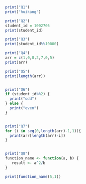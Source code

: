 ```r
print("Q1")
print("huikang")

print("Q2")
student_id = 1002705
print(student_id)

print("Q3")
print(student_id%%10000)

print("Q4")
arr = c(1,0,0,2,7,0,5)
print(arr)

print("Q5")
print(length(arr))


print("Q6")
if (student_id%%2) {
  print("odd")
} else {
  print("even")
}


print("Q7")
for (i in seq(0,length(arr)-1,1)){
  print(arr[length(arr)-i])
}


print("Q8")
function_name <- function(a, b) {
   result <- a^2/b
}

print(function_name(5,1))
```
